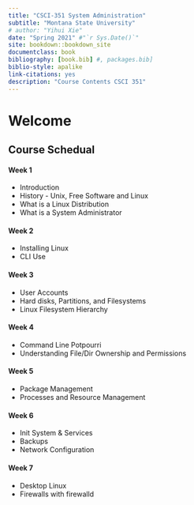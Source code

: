 ```yaml
--- 
title: "CSCI-351 System Administration"
subtitle: "Montana State University" 
# author: "Yihui Xie"
date: "Spring 2021" #"`r Sys.Date()`"
site: bookdown::bookdown_site
documentclass: book
bibliography: [book.bib] #, packages.bib]
biblio-style: apalike
link-citations: yes
description: "Course Contents CSCI 351"
---
```


# Welcome



## Course Schedual

#### Week 1

- Introduction
- History - Unix, Free Software and Linux
- What is a Linux Distribution
- What is a System Administrator

#### Week 2

- Installing Linux
- CLI Use

#### Week 3

- User Accounts
- Hard disks, Partitions, and Filesystems
- Linux Filesystem Hierarchy

#### Week 4

- Command Line Potpourri
- Understanding File/Dir Ownership and Permissions

#### Week 5

- Package Management
- Processes and Resource Management

#### Week 6

- Init System & Services
- Backups
- Network Configuration

#### Week 7

- Desktop Linux
- Firewalls with firewalld

